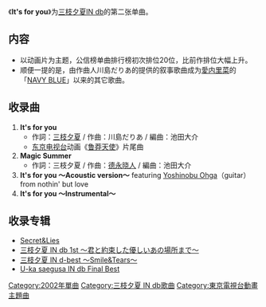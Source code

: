{{Infobox Single 
| Name           = It's for you 
| Artist         = [[三枝夕夏IN_db|三枝夕夏IN db]] 
| Album          = [[Secret&Lies|Secret&Lies]]
| A-side         = It's for you
| B-side         = Magic Summer
| Released       = 2002年8月28日  
| Format         = 
| Recorded       = 
| Genre          = [[J-POP|J-POP]] 
| Length         = 
| Label          = [[GIZA_studio|GIZA studio]]
| Writer         = 
| Producer       = [[长户大幸|长户大幸]]
| Certification  = 
| Chart position = *周间最高位20位（[[Oricon公信榜|Oricon]]） 
| Last single  = [[Whenever_I_think_of_you|Whenever I think of you]] <br />（2002年） 
| This single  = '''It's for you''' <br />（2002年） 
| Next single  = [[Tears_Go_By|Tears Go By]] <br />（2002年） 
| Misc           = 
}}
《'''It's for you'''》为[[三枝夕夏IN_db|三枝夕夏IN db]]的第二张单曲。

== 内容 ==
*以动画片为主题，公信榜单曲排行榜初次排位20位，比前作排位大幅上升。
*顺便一提的是，由作曲人川島だりあ的提供的叙事歌曲成为[[愛内里菜|愛内里菜]]的「[[NAVY_BLUE|NAVY BLUE]]」以来的其它歌曲。

== 收录曲 ==
#'''It's for you'''
#*作詞：[[三枝夕夏|三枝夕夏]] / 作曲：川島だりあ / 編曲：池田大介
#*[[东京电视台|东京电视台]]动画《[[鲁莽天使|鲁莽天使]]》片尾曲
#'''Magic Summer'''
#*作詞：三枝夕夏 / 作曲：[[德永晓人|德永晓人]] / 編曲：池田大介
#'''It's for you 〜Acoustic version〜''' featuring [[大賀好修|Yoshinobu Ohga]]（guitar） from nothin' but love
#'''It's for you 〜Instrumental〜'''

== 收录专辑 ==
*[[Secret&Lies|Secret&Lies]]
*[[三枝夕夏_IN_db_1st_〜君と約束した優しいあの場所まで〜|三枝夕夏 IN db 1st 〜君と約束した優しいあの場所まで〜]]
*[[三枝夕夏_IN_d-best_〜Smile&Tears〜|三枝夕夏 IN d-best 〜Smile&Tears〜]]
*[[U-ka_saegusa_IN_db_Final_Best|U-ka saegusa IN db Final Best]]

{{三枝夕夏 IN db}}
{{Single-stub|It's for you}}

[[Category:2002年單曲|Category:2002年單曲]]
[[Category:三枝夕夏_IN_db歌曲|Category:三枝夕夏 IN db歌曲]]
[[Category:東京電視台動畫主題曲|Category:東京電視台動畫主題曲]]